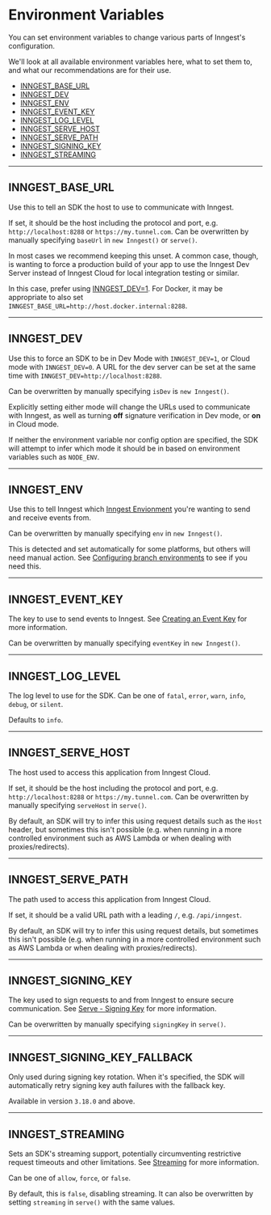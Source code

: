 # Environment Variables

You can set environment variables to change various parts of Inngest's configuration.

We'll look at all available environment variables here, what to set them to, and what our recommendations are for their use.

- [INNGEST_BASE_URL](#inngest-base-url)
- [INNGEST_DEV](#inngest-dev)
- [INNGEST_ENV](#inngest-env)
- [INNGEST_EVENT_KEY](#inngest-event-key)
- [INNGEST_LOG_LEVEL](#inngest-log-level)
- [INNGEST_SERVE_HOST](#inngest-serve-host)
- [INNGEST_SERVE_PATH](#inngest-serve-path)
- [INNGEST_SIGNING_KEY](#inngest-signing-key)
- [INNGEST_STREAMING](#inngest-streaming)

---

## INNGEST_BASE_URL

Use this to tell an SDK the host to use to communicate with Inngest.

If set, it should be the host including the protocol and port, e.g. `http://localhost:8288` or `https://my.tunnel.com`. Can be overwritten by manually specifying `baseUrl` in `new Inngest()` or `serve()`.

In most cases we recommend keeping this unset. A common case, though, is wanting
to force a production build of your app to use the Inngest Dev Server instead of
Inngest Cloud for local integration testing or similar.

In this case, prefer using [INNGEST_DEV=1](#inngest-dev). For Docker, it may be
appropriate to also set `INNGEST_BASE_URL=http://host.docker.internal:8288`.

---

## INNGEST_DEV

Use this to force an SDK to be in Dev Mode with `INNGEST_DEV=1`, or Cloud mode
with `INNGEST_DEV=0`. A URL for the dev server can be set at the same time with `INNGEST_DEV=http://localhost:8288`.

Can be overwritten by manually specifying `isDev` is `new Inngest()`.

Explicitly setting either mode will change the URLs used to communicate with
Inngest, as well as turning **off** signature verification in Dev mode, or **on** in
Cloud mode.

If neither the environment variable nor config option are specified, the SDK will
attempt to infer which mode it should be in based on environment variables such
as `NODE_ENV`.

---

## INNGEST_ENV

Use this to tell Inngest which [Inngest Envionment](/docs/platform/environments?ref=environment-variables) you're wanting to send and receive events from.

Can be overwritten by manually specifying `env` in `new Inngest()`.

This is detected and set automatically for some platforms, but others will need manual action. See [Configuring branch environments](/docs/platform/environments#configuring-branch-environments?ref=environment-variables) to see if you need this.

---

## INNGEST_EVENT_KEY

The key to use to send events to Inngest. See [Creating an Event Key](/docs/events/creating-an-event-key?ref=environment-variables) for more information.

Can be overwritten by manually specifying `eventKey` in `new Inngest()`.

---

## INNGEST_LOG_LEVEL

The log level to use for the SDK. Can be one of `fatal`, `error`, `warn`, `info`, `debug`, or `silent`.

Defaults to `info`.

---

## INNGEST_SERVE_HOST

The host used to access this application from Inngest Cloud.

If set, it should be the host including the protocol and port, e.g. `http://localhost:8288` or `https://my.tunnel.com`. Can be overwritten by manually specifying `serveHost` in `serve()`.

By default, an SDK will try to infer this using request details such as the `Host` header, but sometimes this isn't possible (e.g. when running in a more controlled environment such as AWS Lambda or when dealing with proxies/redirects).

---

## INNGEST_SERVE_PATH

The path used to access this application from Inngest Cloud.

If set, it should be a valid URL path with a leading `/`, e.g. `/api/inngest`.

By default, an SDK will try to infer this using request details, but sometimes this isn't possible (e.g. when running in a more controlled environment such as AWS Lambda or when dealing with proxies/redirects).

---

## INNGEST_SIGNING_KEY

The key used to sign requests to and from Inngest to ensure secure communication. See [Serve - Signing Key](/docs/sdk/serve#signing-key?ref=environment-variables) for more information.

Can be overwritten by manually specifying `signingKey` in `serve()`.

---

## INNGEST_SIGNING_KEY_FALLBACK

Only used during signing key rotation. When it's specified, the SDK will automatically retry signing key auth failures with the fallback key.

Available in version `3.18.0` and above.

---

## INNGEST_STREAMING

Sets an SDK's streaming support, potentially circumventing restrictive request timeouts and other limitations. See [Streaming](/docs/streaming?ref=environment-variables) for more information.

Can be one of `allow`, `force`, or `false`.

By default, this is `false`, disabling streaming. It can also be overwritten by setting `streaming` in `serve()` with the same values.
